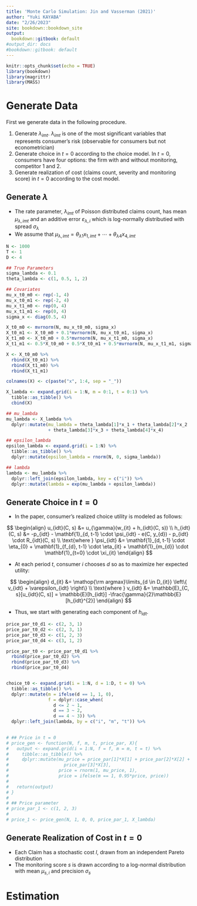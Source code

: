```yaml
---
title: 'Monte Carlo Simulation: Jin and Vasserman (2021)'
author: "Yuki KAYABA"
date: "2/26/2023"
site: bookdown::bookdown_site
output:
  bookdown::gitbook: default
#output_dir: docs
#bookdown::gitbook: default
---
```


```r
knitr::opts_chunk$set(echo = TRUE)
library(bookdown)
library(magrittr)
library(MASS)
```

# Generate Data

First we generate data in the following procedure.

1. Generate $\lambda_{imt}$. $\lambda_{imt}$ is one of the most significant variables that represents consumer's risk (observable for consumers but not econometrician)
2. Generate choice in $t = 0$ according to the choice model. In $t = 0$, consumers have four options: the firm with and without monitoring, competitor 1 and 2.
3. Generate realization of cost (claims count, severity and monitoring score) in $t = 0$ according to the cost model. 

## Generate $\lambda$

- The rate parameter, $\lambda_{imt}$ of Poisson distributed claims count, has mean $\mu_{\lambda, imt}$ and an additive error $\varepsilon_{\lambda, i}$ which is log-normally distributied with spread $\sigma_{\lambda}$
- We assume that $\mu_{\lambda, imt} = \theta_{\lambda1}x_{1, imt} + \cdots + \theta_{\lambda4}x_{4, imt}$ 

```r
N <- 1000
T <- 1
D <- 4

## True Parameters
sigma_lambda <- 0.1
theta_lambda <- c(1, 0.5, 1, 2)

## Covariates
mu_x_t0_m0 <- rep(-1, 4)
mu_x_t0_m1 <- rep(-2, 4)
mu_x_t1_m0 <- rep(0, 4)
mu_x_t1_m1 <- rep(0, 4)
sigma_x <- diag(0.5, 4)

X_t0_m0 <- mvrnorm(N, mu_x_t0_m0, sigma_x)
X_t0_m1 <- X_t0_m0 + 0.1*mvrnorm(N, mu_x_t0_m1, sigma_x)
X_t1_m0 <- X_t0_m0 + 0.5*mvrnorm(N, mu_x_t1_m0, sigma_x)
X_t1_m1 <- 0.5*X_t0_m0 + 0.5*X_t0_m1 + 0.5*mvrnorm(N, mu_x_t1_m1, sigma_x)

X <- X_t0_m0 %>% 
  rbind(X_t0_m1) %>% 
  rbind(X_t1_m0) %>% 
  rbind(X_t1_m1)

colnames(X) <- c(paste("x", 1:4, sep = "_"))

X_lambda <- expand.grid(i = 1:N, m = 0:1, t = 0:1) %>% 
  tibble::as_tibble() %>% 
  cbind(X)

## mu_lambda
mu_lambda <- X_lambda %>% 
  dplyr::mutate(mu_lambda = theta_lambda[1]*x_1 + theta_lambda[2]*x_2
                + theta_lambda[3]*x_3 + theta_lambda[4]*x_4)

## epsilon_lambda
epsilon_lambda <- expand.grid(i = 1:N) %>% 
  tibble::as_tibble() %>% 
  dplyr::mutate(epsilon_lambda = rnorm(N, 0, sigma_lambda))

## lambda
lambda <- mu_lambda %>% 
  dplyr::left_join(epsilon_lambda, key = c("i")) %>% 
  dplyr::mutate(lambda = exp(mu_lambda + epsilon_lambda))

```

## Generate Choice in $t = 0$

- In the paper, consumer's realized choice utility is modeled as follows: 

$$
\begin{align}
u_{idt}(C, s) &= u_{\gamma}(w_{it} + h_{idt}(C, s)) \\
h_{idt}(C, s) &= -p_{idt} - \mathbf{1}_{d, t-1} \cdot \psi_{idt} - e(C, y_{d}) - p_{idt} \cdot R_{idt}(C, s) \\
\text{where } \psi_{idt} &= \mathbf{1}_{d, t-1} \cdot \eta_{0} + \mathbf{1}_{f_{d}, t-1} \cdot \eta_{it} + \mathbf{1}_{m_{d}} \cdot \mathbf{1}_{t=0} \cdot \xi_{it}
\end{align}
$$

- At each period $t$, consumer $i$ chooses $d$ so as to maximize her expected utility:

$$
\begin{align}
d_{it} &= \mathop{\rm argmax}\limits_{d \in D_{it}} \left\{ v_{idt} + \varepsilon_{idt} \right\} \\
\text{where } v_{idt} &= \mathbb{E}_{C, s}[u_{idt}(C, s)] = \mathbb{E}[h_{idt}] -\frac{\gamma}{2}\mathbb{E}[h_{idt}^{2}]
\end{align}
$$

- Thus, we start with generating each component of $h_{idt}$.

```r

price_par_t0_d1 <- c(2, 3, 1)
price_par_t0_d2 <- c(2, 3, 1)
price_par_t0_d3 <- c(1, 2, 3)
price_par_t0_d4 <- c(3, 1, 2)

price_par_t0 <- price_par_t0_d1 %>% 
  rbind(price_par_t0_d2) %>% 
  rbind(price_par_t0_d3) %>% 
  rbind(price_par_t0_d4)


choice_t0 <- expand.grid(i = 1:N, d = 1:D, t = 0) %>% 
  tibble::as_tibble() %>% 
  dplyr::mutate(m = ifelse(d == 1, 1, 0),
                f = dplyr::case_when(
                  d <= 2 ~ 1,
                  d == 3 ~ 2,
                  d == 4 ~ 3)) %>% 
  dplyr::left_join(lambda, by = c("i", "m", "t")) %>% 
  

# ## Price in t = 0
# price_gen <- function(N, f, m, t, price_par, X){
#   output <- expand.grid(i = 1:N, f = f, m = m, t = t) %>% 
#     tibble::as_tibble() %>% 
#     dplyr::mutate(mu_price = price_par[1]*X[1] + price_par[2]*X[2] + 
#                     price_par[3]*X[3],
#                   price = rnorm(1, mu_price, 1),
#                   price = ifelse(m == 1, 0.95*price, price))
#   
#   return(output)
# }
# 
# ## Price parameter
# price_par_1 <- c(1, 2, 3)
# 
# price_1 <- price_gen(N, 1, 0, 0, price_par_1, X_lambda)

```

## Generate Realization of Cost in $t = 0$

- Each Claim has a stochastic cost $l$, drawn from an independent Pareto distribution
- The monitoring score $s$ is drawn according to a log-normal distribution with mean $\mu_{s, i}$ and precision $\sigma_{s}$

# Estimation


